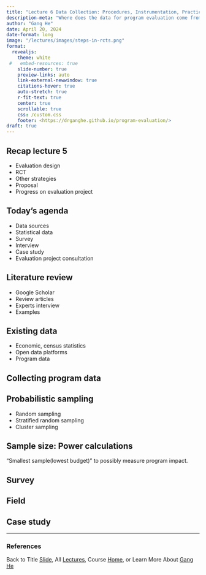 ```yaml
---
title: "Lecture 6 Data Collection: Procedures, Instrumentation, Practical Considerations"
description-meta: "Where does the data for program evaluation come from?"
author: "Gang He"
date: April 20, 2024
date-format: long
image: "/lectures/images/steps-in-rcts.png"
format:
  revealjs:
    theme: white
 #   embed-resources: true
    slide-number: true
    preview-links: auto
    link-external-newwindow: true
    citations-hover: true
    auto-stretch: true
    r-fit-text: true
    center: true
    scrollable: true
    css: /custom.css
    footer: <https://drganghe.github.io/program-evaluation/>
draft: true
---
```


## Recap lecture 5

- Evaluation design
- RCT
- Other strategies
- Proposal
- Progress on evaluation project


## Today's agenda

- Data sources
- Statistical data
- Survey
- Interview
- Case study
- Evaluation project consultation


## Literature review

- Google Scholar
- Review articles
- Experts interview
- Examples


## Existing data

- Economic, census statistics
- Open data platforms
- Program data


## Collecting program data


## Probabilistic sampling

- Random sampling
- Stratified random sampling
- Cluster sampling


## Sample size: Power calculations

"Smallest sample(lowest budget)" to possibly measure program impact.




## Survey


## Field


## Case study




------

### References

::: {#refs}
:::

::: footer
Back to Title [Slide](https://drganghe.github.io/program-evaluation/lectures/lecture6/#/title-slide), All [Lectures](https://drganghe.github.io/program-evaluation/lectures.html), Course [Home](https://drganghe.github.io/program-evaluation/), or Learn More About [Gang He](https://drganghe.github.io)
:::
